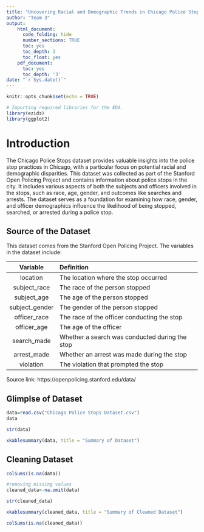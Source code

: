 ```yaml
---
title: "Uncovering Racial and Demographic Trends in Chicago Police Stops: An Exploratory Analysis"
author: "Team 3"
output: 
    html_document:
      code_folding: hide
      number_sections: TRUE
      toc: yes
      toc_depth: 3
      toc_float: yes
    pdf_document:
      toc: yes
      toc_depth: '3'
date: "`r Sys.date()`"
---
```


```r
knitr::opts_chunk$set(echo = TRUE)
```

```r
# Importing required libraries for the EDA.
library(ezids)
library(ggplot2)
```

# Introduction 

The Chicago Police Stops dataset provides valuable insights into the police stop practices in Chicago, with a particular focus on potential racial and demographic disparities. This dataset was collected as part of the Stanford Open Policing Project and contains information about police stops in the city. It includes various aspects of both the subjects and officers involved in the stops, such as race, age, gender, and outcomes like searches and arrests. The dataset serves as a foundation for examining how race, gender, and officer demographics influence the likelihood of being stopped, searched, or arrested during a police stop.

## Source of the Dataset

This dataset comes from the Stanford Open Policing Project. The variables in the dataset include:

Variable |  Definition  
  :-:    |  :-- 
location | The location where the stop occurred
subject_race |	The race of the person stopped
subject_age | The age of the person stopped 
subject_gender | The gender of the person stopped
officer_race | The race of the officer conducting the stop
officer_age |	The age of the officer 
search_made |	Whether a search was conducted during the stop 
arrest_made |	Whether an arrest was made during the stop 
violation |	The violation that prompted the stop

Source link: https://openpolicing.stanford.edu/data/

## Glimplse of Dataset

```r
data=read.csv("Chicago Police Stops Dataset.csv")
data
```

```r
str(data)
```

```r
xkablesummary(data, title = "Summary of Dataset")
```

## Cleaning Dataset

```r
colSums(is.na(data))
```

```r
#removing missing values
cleaned_data<-na.omit(data)
```

```r
str(cleaned_data)
```

```r
xkablesummary(cleaned_data, title = "Summary of Cleaned Dataset")
```

```r
colSums(is.na(cleaned_data))
```
